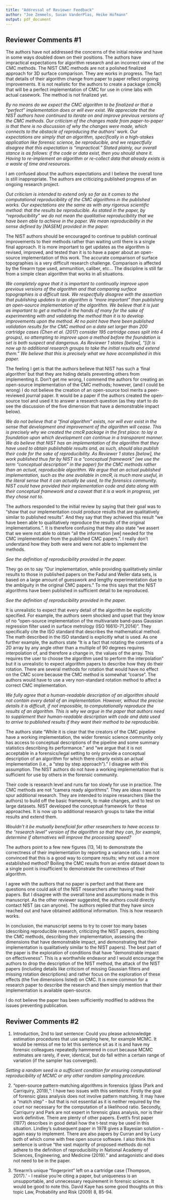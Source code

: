 ```yaml
---
title: "Addressal of Reviewer Feedback"
author: "Joe Zemmels, Susan VanderPlas, Heike Hofmann"
output: pdf_document
---
```


## Reviewer Comments \#1

The authors have not addressed the concerns of the initial review and have in some ways doubled down on their positions. The authors have impractical expectations for algorithm research and an incorrect view of the CMC methods. The NIST CMC methods are not a polished finalized approach for 3D surface comparison. They are works in progress. The fact that details of their algorithm change from paper to paper reflect ongoing improvements. It is not realistic for the authors to create a package (cmcR) that will be a perfect implementation of CMC for use in crime labs with actual casework. The method is not finalized yet.

*By no means do we expect the CMC algorithm to be finalized or that a "perfect" implementation does or will ever exist. We appreciate that the NIST authors have continued to iterate on and improve previous versions of the CMC methods. Our criticism of the changes made from paper-to-paper is that there is no discussion of why the changes were made, which connects to the obstacle of reproducing the authors' work. Our expectations are simply that an algorithm, specifically in a high-stakes application like forensic science, be reproducible, and we respectfully disagree that this expectation is "impractical." Stated plainly, our overall stance is as follows: if the code or data exist, then you should share it. Having to re-implement an algorithm or re-collect data that already exists is a waste of time and resources.*

I am confused about the authors expectations and I believe the overall tone is still inappropriate. The authors are criticizing published progress of an ongoing research project. 

*Out criticism is intended to extend only so far as it comes to the computational reproducibility of the CMC algorithms in the published works. Our expectations are the same as with any rigorous scientific method: that the results be reproducible. As stated in the paper, by "reproducibility" we do not mean the qualitative reproducibility that we have been able to achieve in the paper. We mean reproducibility in the sense defined by [NASEM] provided in the paper.*

The NIST authors should be encouraged to continue to publish continual improvements to their methods rather than waiting until there is a single final approach. It is more important to get updates as the algorithm is revised, improved, and tested than it is to have a paper about an open-source implementation of this work. The accurate comparison of surface topographies is a very difficult research challenge. Comparison is affected by the firearm type used, ammunition, caliber, etc... The discipline is still far from a simple clean algorithm that works in all situations. 

*We completely agree that it is important to continually improve upon previous versions of the algorithm and that comparing surface topographies is a difficult task. We respectfully disagree with the assertion that publishing updates to an algorithm is "more important" than publishing an open-source implementation of the algorithm. We believe that it is just as important to get a method in the hands of many for the sake of experimenting with and validating the method than it is to develop improvements upon the method. At no point have there been published validation results for the CMC method on a data set larger than 200 cartridge cases (Chen et al. (2017) consider 195 cartridge cases split into 4 groups), so attempting to improve upon a method before the foundation is set is both suspect and dangerous. As Reviewer 1 states [below], "[i]t is now up to additional research groups to take the initial results and extend them." We believe that this is precisely what we have accomplished in this paper.*

The feeling I get is that the authors believe that NIST has such a ‘final algorithm' but that they are hiding details preventing others from implementing it. Don't get me wrong, I commend the authors for creating an open-source implementation of the CMC methods; however, (and I could be wrong) I do not believe the creation of an open-source tool merits a peer-reviewed journal paper. It would be a paper if the authors created the open-source tool and used it to answer a research question (as they start to do see the discussion of the five dimension that have a demonstrable impact below).

*We do not believe that a "final algorithm" exists, nor will ever exist in the sense that development and improvement of the algorithm will cease. This is precisely why we created the cmcR package in the first place: to lay a foundation upon which development can continue in a transparent manner. We do believe that NIST has an implementation of the algorithm that they have used to obtain publishable results and, as such, should also publish their code for the sake of reproducibility. As Reviewer 1 states [below], the work published thus far by NIST is a "conceptual framework" (we use the term "conceptual description" in the paper) for the CMC methods rather than an actual, reproducible algorithm. We argue that an actual published implementation, such as the one available in cmcR, is much more useful, in the literal sense that it can actually be used, to the forensics community. NIST could have provided their implementation code and data along with their conceptual framework and a caveat that it is a work in progress, yet they chose not to. *

The authors responded to the initial review by saying that their goal was to “show that our implementation could produce results that are qualitatively similar to published results”. And they say that they achieved this result “we have been able to qualitatively reproduce the results of the original implementations.”. It is therefore confusing that they also state “we assert that we were not able to obtain “all the information [we] needed for the CMC implementation from the published CMC papers.”. I really don't understand how they both were and were not able to implement the methods. 

*See the definition of reproducibility provided in the paper.*

They go on to say “Our implementation, while providing qualitatively similar results to those in published papers on the Fadul and Weller data sets, is based on a large amount of guesswork and lengthy experimentation due to the ambiguity in the original CMC papers.” To me this says that the NIST algorithms have been published in sufficient detail to be reproduced. 

*See the definition of reproducibility provided in the paper.*

It is unrealistic to expect that every detail of the algorithm be explicitly specified. For example, the authors seem shocked and upset that they know of no “open-source implementation of the multivariate band-pass Gaussian regression filter used in surface metrology (ISO 16610-71,2014)”. They specifically cite the ISO standard that describes the mathematical method. The math described in the ISO standard is explicitly what is used. As one further example, the authors state “It is a fact that rotating the contents of a 2D array by any angle other than a multiple of 90 degrees requires interpolation of, and therefore a change in, the values of the array. This requires the user to choose the algorithm used to perform the interpolation” but it is unrealistic to expect algorithm papers to describe how they do their rotation. There are several methods for rotation that would have no effect on the CMC score because the CMC method is somewhat “coarse”. The authors would have to use a very non-standard rotation method to affect a correct CMC implementation.

*We fully agree that a human-readable description of an algorithm should not contain every detail of an implementation. However, without the precise details it is difficult, if not impossible, to computationally reproduce the results of an algorithm. This is why we argue in the paper that authors need to supplement their human-readable description with code and data used to arrive to published results if they want their method to be reproducible.*

The authors state “While it is clear that the creators of the CMC pipeline have a working implementation, the wider forensic science community only has access to conceptual descriptions of the pipeline and some summary statistics describing its performance.” and “we argue that it is not acceptable in a forensics/legal setting to only provide a conceptual description of an algorithm for which there clearly exists an actual implementation (i.e., a “step by step approach”).” I disagree with this assumption. The NIST authors do not have a working implementation that is sufficient for use by others in the forensic community. 


Their code is research level and runs far too slowly for use in practice. The CMC methods are not “camera ready algorithms”. They are ideas meant to spur additional research. They are intended to inspire researchers (like the authors) to build off the basic framework, to make changes, and to test on large datasets. NIST developed the conceptual framework for these approaches. It is now up to additional research groups to take the initial results and extend them.

*Wouldn't it be mutually beneficial for other researchers to have access to the "research level" version of the algorithm so that they can, for example, determine if alternatives will improve the processing speed?*

The authors point to a few new figures (13, 14) to demonstrate the correctness of their implementation by reporting a variance ratio. I am not convinced that this is a good way to compare results; why not use a more established method? Boiling the CMC results from an entire dataset down to a single point is insufficient to demonstrate the correctness of their algorithm.

I agree with the authors that no paper is perfect and that there are questions one could ask of the NIST researchers after having read their papers. But I disagree with the overall tone and assumptions made in this manuscript. As the other reviewer suggested, the authors could directly contact NIST (as can anyone). The authors replied that they have since reached out and have obtained additional information. This is how research works.

In conclusion, the manuscript seems to try to cover too many bases (describing reproducible research, criticizing the NIST papers, describing the CMC methods, describing their implementation, assessing the dimensions that have demonstrable impact, and demonstrating that their implementation is qualitatively similar to the NIST papers).  The best part of the paper is the exploration of conditions that have “demonstrable impact on effectiveness”. This is a worthwhile endeavor and I would encourage the authors to drop the description of the NIST method, the attack of the NIST papers (including details like criticism of missing Gaussian filters and missing rotation descriptions) and rather focus on the exploration of these effects (the five dimensions listed) on CMC. It is more common for a research paper to describe the research and then simply mention that their implementation is available open-source.

I do not believe the paper has been sufficiently modified to address the issues preventing publication.


## Reviwer Comments \#2

1. Introduction, 2nd to last sentence: Could you please acknowledge estimation procedures that use sampling here, for example MCMC. It would be remiss of me to let this sentence sit as it is and have my forensic colleagues repeatedly hammered in court because MCMC estimates are rarely, if ever, identical, but do fall within a certain range of variation (if the sampler has converged).

*Setting a random seed is a sufficient condition for ensuring computational reproducibility of MCMC or any other random sampling procedure.*

2. "open-source pattern-matching algorithms in forensics (glass (Park and Carriquiry, 2019),": I have two issues with this sentence. Firstly the goal of forensic glass analysis does not involve pattern matching. It may have a "match step" - but that is not essential as it is neither required by the court nor necessary for the computation of a likelihood ratio. Secondly, Carriqurry and Park are not expert in forensic glass analysis, nor is their work definitive. There are plenty of other papers. Evett's first paper (1977) describes in good detail how the t-test may be used in this situation. Lindley's subsequent paper in 1978 gives a Bayesian solution - again easy to implement. There are also papers by Curran and by Lucy both of which come with free open source software. I also think this sentence is untrue "the vast majority of proposed methods do not adhere to the definition of reproducibility in National Academy of Sciences, Engineering, and Medicine (2019)." and antagonistic and does not need to be in the paper.

3. 'firearm's unique "fingerprint" left on a cartridge case (Thompson, 2017).' - I realise you're citing a paper, but uniqueness is an unsupportable, and unnecessary requirement in forensic science. It would be good to note this. David Kaye has some good thoughts on this topic Law, Probability and Risk (2009) 8, 85-94.

